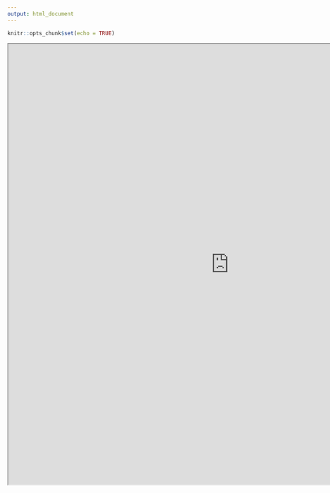 ```yaml
---
output: html_document
---
```


```r
knitr::opts_chunk$set(echo = TRUE)
```

<iframe src ="https://gallery.shinyapps.io/087-crandash/" height=1000px width=1000px />

###App small

<iframe src ="https://gallery.shinyapps.io/087-crandash/" height=500px width=500px />
